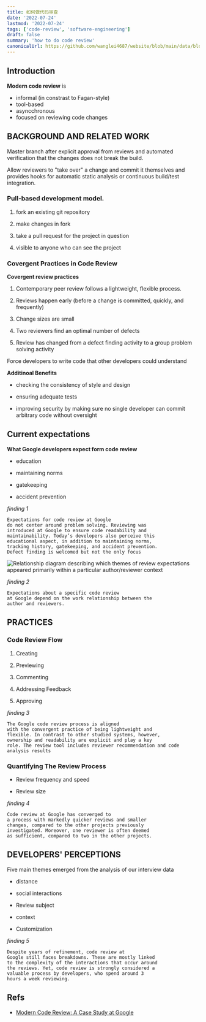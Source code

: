 ```yaml
---
title: 如何做代码审查
date: '2022-07-24'
lastmod: '2022-07-24'
tags: ['code-review', 'software-engineering']
draft: false
summary: 'how to do code review'
canonicalUrl: https://github.com/wanglei4687/website/blob/main/data/blog/software-engineering/how-to-code-review.mdx
---
```


<TOCInline toc={props.toc} asDisclosure />

## Introduction

**Modern code review** is

- informal (in constrast to Fagan-style)
- tool-based
- asyncchronous
- focused on reviewing code changes

## BACKGROUND AND RELATED WORK

Master branch after explicit approval from reviews and automated verification that the changes does not break the build.

Allow reviewers to "take over" a change and commit it themselves and provides hooks for automatic static analysis or continuous
build/test integration.


### Pull-based development model.

1. fork an existing git repository

2. make changes in fork

3. take a pull request for the project in question

4. visible to anyone who can see the project


### Covergent Practices in Code Review


**Covergent review practices**

1. Contemporary peer review follows a lightweight, flexible process.

2. Reviews happen early (before a change is committed, quickly, and frequently)

3. Change sizes are small

4. Two reviewers find an optimal number of defects

5. Review has changed from a defect finding activity to a group problem solving activity


Force developers to write code that other developers could understand


**Additinoal Benefits**

- checking the consistency of style and design

- ensuring adequate tests

- improving security by making sure no single developer can commit arbitrary code without oversight


## Current expectations

**What Google developers expect form code review**

- education

- maintaining norms

- gatekeeping

- accident prevention

*finding 1*

```text
Expectations for code review at Google
do not center around problem solving. Reviewing was
introduced at Google to ensure code readability and
maintainability. Today’s developers also perceive this
educational aspect, in addition to maintaining norms,
tracking history, gatekeeping, and accident prevention.
Defect finding is welcomed but not the only focus
```

![Relationship diagram describing which themes of
review expectations appeared primarily within a particular
author/reviewer context](/static/images/se/htcr1.png)

*finding 2*

```text
Expectations about a specific code review
at Google depend on the work relationship between the
author and reviewers.
```

## PRACTICES

### Code Review Flow

1. Creating

2. Previewing

3. Commenting

4. Addressing Feedback

5. Approving

*finding 3*

```text
The Google code review process is aligned
with the convergent practice of being lightweight and
flexible. In contrast to other studied systems, however,
ownership and readability are explicit and play a key
role. The review tool includes reviewer recommendation and code analysis results
```

### Quantifying The Review Process

- Review frequency and speed

- Review size

*finding 4*

```text
Code review at Google has converged to
a process with markedly quicker reviews and smaller
changes, compared to the other projects previously
investigated. Moreover, one reviewer is often deemed
as sufficient, compared to two in the other projects.
```

## DEVELOPERS' PERCEPTIONS

Five main themes emerged from the analysis of our interview data

- distance

- social interactions

- Review subject

- context

- Customization

*finding 5*

```text
Despite years of refinement, code review at
Google still faces breakdowns. These are mostly linked
to the complexity of the interactions that occur around
the reviews. Yet, code review is strongly considered a
valuable process by developers, who spend around 3
hours a week reviewing.
```


## Refs

- [Modern Code Review: A Case Study at Google](https://sback.it/publications/icse2018seip.pdf)
